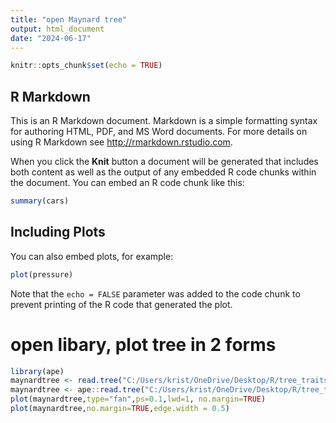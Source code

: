 ```yaml
---
title: "open Maynard tree"
output: html_document
date: "2024-06-17"
---
```


```r
knitr::opts_chunk$set(echo = TRUE)
```

## R Markdown

This is an R Markdown document. Markdown is a simple formatting syntax for authoring HTML, PDF, and MS Word documents. For more details on using R Markdown see <http://rmarkdown.rstudio.com>.

When you click the **Knit** button a document will be generated that includes both content as well as the output of any embedded R code chunks within the document. You can embed an R code chunk like this:

```r
summary(cars)
```

## Including Plots

You can also embed plots, for example:

```r
plot(pressure)
```

Note that the `echo = FALSE` parameter was added to the code chunk to prevent printing of the R code that generated the plot.

# open libary, plot tree in 2 forms

```r
library(ape)
maynardtree <- read.tree("C:/Users/krist/OneDrive/Desktop/R/tree_traits_maynard/data/raw_data/dichotomous_phylogenetic_tree.tree")
maynardtree <- ape::read.tree("C:/Users/krist/OneDrive/Desktop/R/tree_traits_maynard/data/raw_data/dichotomous_phylogenetic_tree.tree")
plot(maynardtree,type="fan",ps=0.1,lwd=1, no.margin=TRUE)
plot(maynardtree,no.margin=TRUE,edge.width = 0.5)

```

